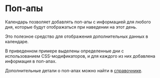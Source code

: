 # Поп-апы

Календарь позволяет добавлять поп-апы с информацией для любого дня, которые будут отображаться при наведении на этот день.

Это полезное средство для отображения дополнительных данных в календаре.

В приведенном примере выделены определенные дни с использованием CSS-модификаторов, и для каждого из них добавлена информация в поп-апах.

Дополнительные детали о поп-апах можно найти в <a href="/docs/reference/additionally/pop-ups">справочнике</a>.

<Sandbox example="customization-and-modification-dom-popups" />

